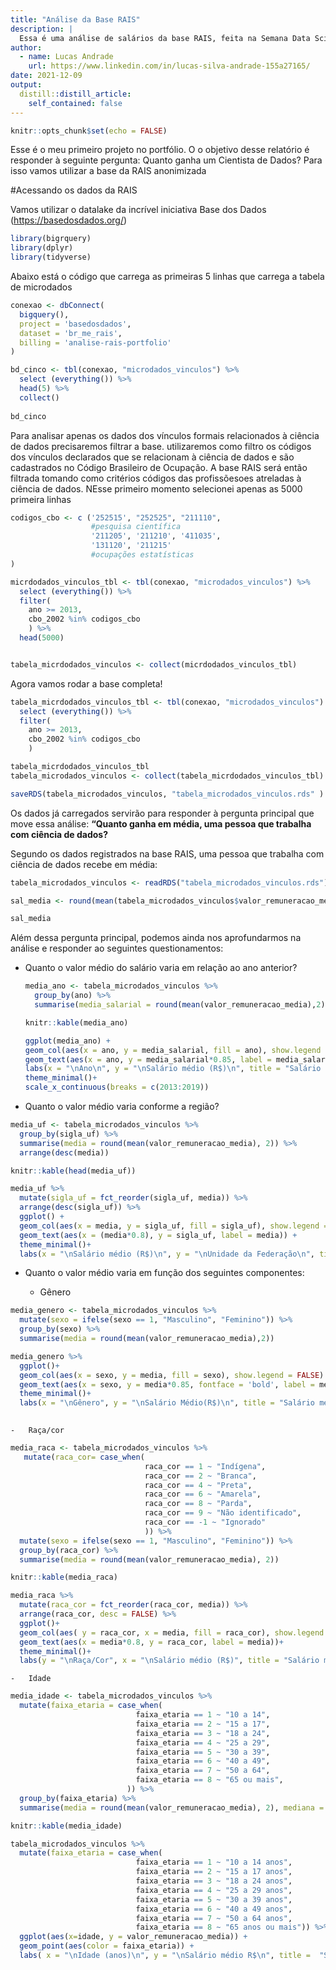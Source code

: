 ```yaml
---
title: "Análise da Base RAIS"
description: |
  Essa é uma análise de salários da base RAIS, feita na Semana Data Science na Prática da Curso-R.[EM CONSTRUÇÃO...]
author:
  - name: Lucas Andrade
    url: https://www.linkedin.com/in/lucas-silva-andrade-155a27165/
date: 2021-12-09
output:
  distill::distill_article:
    self_contained: false
---
```


```r
knitr::opts_chunk$set(echo = FALSE)
```

Esse é o meu primeiro projeto no portfólio. O o objetivo desse relatório é responder à seguinte pergunta: Quanto ganha um Cientista de Dados? Para isso vamos utilizar a base da RAIS anonimizada

#Acessando os dados da RAIS

Vamos utilizar o datalake da incrível iniciativa Base dos Dados (<https://basedosdados.org/>)

```r
library(bigrquery)
library(dplyr)
library(tidyverse)
```

Abaixo está o código que carrega as primeiras 5 linhas que carrega a tabela de microdados

```r
conexao <- dbConnect(
  bigquery(),
  project = 'basedosdados',
  dataset = 'br_me_rais',
  billing = 'analise-rais-portfolio'
)
```


```r

bd_cinco <- tbl(conexao, "microdados_vinculos") %>%
  select (everything()) %>%
  head(5) %>%
  collect()
 
bd_cinco 

```

Para analisar apenas os dados dos vínculos formais relacionados à ciência de dados precisaremos filtrar a base. utilizaremos como filtro os códigos dos vínculos declarados que se relacionam à ciência de dados e são cadastrados no Código Brasileiro de Ocupação. A base RAIS será então filtrada tomando como critérios códigos das profissõesoes atreladas à ciência de dados. NEsse primeiro momento selecionei apenas as 5000 primeira linhas

```r
codigos_cbo <- c ('252515', "252525", "211110", 
                  #pesquisa científica
                  '211205', '211210', '411035',
                  '131120', '211215' 
                  #ocupações estatísticas
)

micrdodados_vinculos_tbl <- tbl(conexao, "microdados_vinculos") %>% 
  select (everything()) %>% 
  filter(
    ano >= 2013,
    cbo_2002 %in% codigos_cbo
    ) %>% 
  head(5000)


tabela_micrdodados_vinculos <- collect(micrdodados_vinculos_tbl)
```

Agora vamos rodar a base completa!

```r

tabela_micrdodados_vinculos_tbl <- tbl(conexao, "microdados_vinculos") %>% 
  select (everything()) %>% 
  filter(
    ano >= 2013,
    cbo_2002 %in% codigos_cbo
    )

tabela_micrdodados_vinculos_tbl
tabela_microdados_vinculos <- collect(tabela_micrdodados_vinculos_tbl)

saveRDS(tabela_microdados_vinculos, "tabela_microdados_vinculos.rds" )
```

Os dados já carregados servirão para responder à pergunta principal que move essa análise: **"Quanto ganha em média, uma pessoa que trabalha com ciência de dados?**

Segundo os dados registrados na base RAIS, uma pessoa que trabalha com ciência de dados recebe em média:

```r

tabela_microdados_vinculos <- readRDS("tabela_microdados_vinculos.rds")

sal_media <- round(mean(tabela_microdados_vinculos$valor_remuneracao_media), 2)
```

```r
sal_media
```

Além dessa pergunta principal, podemos ainda nos aprofundarmos na análise e responder ao seguintes questionamentos:

-   Quanto o valor médio do salário varia em relação ao ano anterior?

    ```r
    media_ano <- tabela_microdados_vinculos %>% 
  group_by(ano) %>% 
  summarise(media_salarial = round(mean(valor_remuneracao_media),2))
    
    knitr::kable(media_ano)
    ```


    ```r
    ggplot(media_ano) +
    geom_col(aes(x = ano, y = media_salarial, fill = ano), show.legend = FALSE) +
    geom_text(aes(x = ano, y = media_salarial*0.85, label = media_salarial, fontface = 'bold'))+
    labs(x = "\nAno\n", y = "\nSalário médio (R$)\n", title = "Salário médio de um cientista de dados por ano")+
    theme_minimal()+
    scale_x_continuous(breaks = c(2013:2019))
    ```

-   Quanto o valor médio varia conforme a região?


```r

media_uf <- tabela_microdados_vinculos %>% 
  group_by(sigla_uf) %>% 
  summarise(media = round(mean(valor_remuneracao_media), 2)) %>% 
  arrange(desc(media))

```

```r
knitr::kable(head(media_uf))

```
```r

media_uf %>% 
  mutate(sigla_uf = fct_reorder(sigla_uf, media)) %>% 
  arrange(desc(sigla_uf)) %>% 
  ggplot() +
  geom_col(aes(x = media, y = sigla_uf, fill = sigla_uf), show.legend = FALSE) +
  geom_text(aes(x = (media*0.8), y = sigla_uf, label = media)) +
  theme_minimal()+
  labs(x = "\nSalário médio (R$)\n", y = "\nUnidade da Federação\n", title = "Salário médio de um cientista de dados por estado")
```
 

-   Quanto o valor médio varia em função dos seguintes componentes:

    -   Gênero
    
```r

media_genero <- tabela_microdados_vinculos %>%
  mutate(sexo = ifelse(sexo == 1, "Masculino", "Feminino")) %>% 
  group_by(sexo) %>% 
  summarise(media = round(mean(valor_remuneracao_media),2))


```
    
```r

media_genero %>%
  ggplot()+
  geom_col(aes(x = sexo, y = media, fill = sexo), show.legend = FALSE) +
  geom_text(aes(x = sexo, y = media*0.85, fontface = 'bold', label = media)) +
  theme_minimal()+
  labs(x = "\nGênero", y = "\nSalário Médio(R$)\n", title = "Salário médio de um cientista de dados por gênero")
  

```


    -   Raça/cor

```r
media_raca <- tabela_microdados_vinculos %>% 
   mutate(raca_cor= case_when(
                              raca_cor == 1 ~ "Indígena",
                              raca_cor == 2 ~ "Branca",
                              raca_cor == 4 ~ "Preta",
                              raca_cor == 6 ~ "Amarela",
                              raca_cor == 8 ~ "Parda",
                              raca_cor == 9 ~ "Não identificado",
                              raca_cor == -1 ~ "Ignorado"
                              )) %>% 
  mutate(sexo = ifelse(sexo == 1, "Masculino", "Feminino")) %>% 
  group_by(raca_cor) %>% 
  summarise(media = round(mean(valor_remuneracao_media), 2))

knitr::kable(media_raca)
```

```r
media_raca %>% 
  mutate(raca_cor = fct_reorder(raca_cor, media)) %>% 
  arrange(raca_cor, desc = FALSE) %>% 
  ggplot()+
  geom_col(aes( y = raca_cor, x = media, fill = raca_cor), show.legend = FALSE)+
  geom_text(aes(x = media*0.8, y = raca_cor, label = media))+
  theme_minimal()+
  labs(y = "\nRaça/Cor", x = "\nSalário médio (R$)", title = "Salário médio de um cientista de dados por Raça/Cor")

```

    -   Idade
```r
media_idade <- tabela_microdados_vinculos %>% 
  mutate(faixa_etaria = case_when(
                            faixa_etaria == 1 ~ "10 a 14",
                            faixa_etaria == 2 ~ "15 a 17",
                            faixa_etaria == 3 ~ "18 a 24",
                            faixa_etaria == 4 ~ "25 a 29",
                            faixa_etaria == 5 ~ "30 a 39",
                            faixa_etaria == 6 ~ "40 a 49",
                            faixa_etaria == 7 ~ "50 a 64",
                            faixa_etaria == 8 ~ "65 ou mais",
                          )) %>%
  group_by(faixa_etaria) %>% 
  summarise(media = round(mean(valor_remuneracao_media), 2), mediana = round(median(valor_remuneracao_media),2))

knitr::kable(media_idade)

```


```r

tabela_microdados_vinculos %>% 
  mutate(faixa_etaria = case_when(
                            faixa_etaria == 1 ~ "10 a 14 anos",
                            faixa_etaria == 2 ~ "15 a 17 anos",
                            faixa_etaria == 3 ~ "18 a 24 anos",
                            faixa_etaria == 4 ~ "25 a 29 anos",
                            faixa_etaria == 5 ~ "30 a 39 anos",
                            faixa_etaria == 6 ~ "40 a 49 anos",
                            faixa_etaria == 7 ~ "50 a 64 anos",
                            faixa_etaria == 8 ~ "65 anos ou mais")) %>% 
  ggplot(aes(x=idade, y = valor_remuneracao_media)) +
  geom_point(aes(color = faixa_etaria)) +
  labs( x = "\nIdade (anos)\n", y = "\nSalário médio R$\n", title =  "Salário médio de um cientista de dados por idade", colour = "Faixa etária")


```

